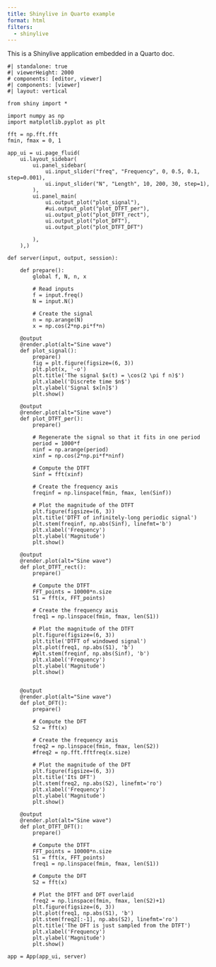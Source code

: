 ```yaml
---
title: Shinylive in Quarto example
format: html
filters:
  - shinylive
---
```


This is a Shinylive application embedded in a Quarto doc.

```shinylive-python
#| standalone: true
#| viewerHeight: 2000
# components: [editor, viewer]
#| components: [viewer]
#| layout: vertical

from shiny import *

import numpy as np
import matplotlib.pyplot as plt

fft = np.fft.fft
fmin, fmax = 0, 1

app_ui = ui.page_fluid(
    ui.layout_sidebar(
        ui.panel_sidebar(
            ui.input_slider("freq", "Frequency", 0, 0.5, 0.1, step=0.001),
            ui.input_slider("N", "Length", 10, 200, 30, step=1),
        ),
        ui.panel_main(
            ui.output_plot("plot_signal"),
            #ui.output_plot("plot_DTFT_per"),
            ui.output_plot("plot_DTFT_rect"),
            ui.output_plot("plot_DFT"),
            ui.output_plot("plot_DTFT_DFT")

        ),
    ),)

def server(input, output, session):

    def prepare():
        global f, N, n, x

        # Read inputs
        f = input.freq()
        N = input.N()

        # Create the signal
        n = np.arange(N)
        x = np.cos(2*np.pi*f*n)

    @output
    @render.plot(alt="Sine wave")
    def plot_signal():
        prepare()
        fig = plt.figure(figsize=(6, 3))
        plt.plot(x, '-o')
        plt.title('The signal $x(t) = \cos(2 \pi f n)$')
        plt.xlabel('Discrete time $n$')
        plt.ylabel('Signal $x[n]$')
        plt.show()

    @output
    @render.plot(alt="Sine wave")
    def plot_DTFT_per():
        prepare()

        # Regenerate the signal so that it fits in one period
        period = 1000*f
        ninf = np.arange(period)
        xinf = np.cos(2*np.pi*f*ninf)

        # Compute the DTFT
        Sinf = fft(xinf)

        # Create the frequency axis
        freqinf = np.linspace(fmin, fmax, len(Sinf))

        # Plot the magnitude of the DTFT
        plt.figure(figsize=(6, 3))
        plt.title('DTFT of infinitely-long periodic signal')
        plt.stem(freqinf, np.abs(Sinf), linefmt='b')
        plt.xlabel('Frequency')
        plt.ylabel('Magnitude')
        plt.show()

    @output
    @render.plot(alt="Sine wave")
    def plot_DTFT_rect():
        prepare()

        # Compute the DTFT
        FFT_points = 10000*n.size
        S1 = fft(x, FFT_points)

        # Create the frequency axis
        freq1 = np.linspace(fmin, fmax, len(S1))

        # Plot the magnitude of the DTFT
        plt.figure(figsize=(6, 3))
        plt.title('DTFT of windowed signal')
        plt.plot(freq1, np.abs(S1), 'b')
        #plt.stem(freqinf, np.abs(Sinf), 'b')
        plt.xlabel('Frequency')
        plt.ylabel('Magnitude')
        plt.show()


    @output
    @render.plot(alt="Sine wave")
    def plot_DFT():
        prepare()

        # Compute the DFT
        S2 = fft(x)

        # Create the frequency axis
        freq2 = np.linspace(fmin, fmax, len(S2))
        #freq2 = np.fft.fftfreq(x.size)

        # Plot the magnitude of the DFT
        plt.figure(figsize=(6, 3))
        plt.title('Its DFT')
        plt.stem(freq2, np.abs(S2), linefmt='ro')
        plt.xlabel('Frequency')
        plt.ylabel('Magnitude')
        plt.show()

    @output
    @render.plot(alt="Sine wave")
    def plot_DTFT_DFT():
        prepare()

        # Compute the DTFT
        FFT_points = 10000*n.size
        S1 = fft(x, FFT_points)
        freq1 = np.linspace(fmin, fmax, len(S1))

        # Compute the DFT
        S2 = fft(x)

        # Plot the DTFT and DFT overlaid
        freq2 = np.linspace(fmin, fmax, len(S2)+1)
        plt.figure(figsize=(6, 3))
        plt.plot(freq1, np.abs(S1), 'b')
        plt.stem(freq2[:-1], np.abs(S2), linefmt='ro')
        plt.title('The DFT is just sampled from the DTFT')
        plt.xlabel('Frequency')
        plt.ylabel('Magnitude')
        plt.show()

app = App(app_ui, server)
```
